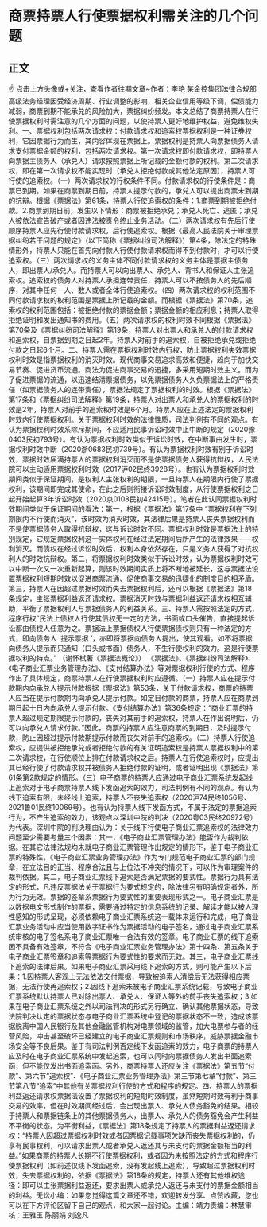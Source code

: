 # 商票持票人行使票据权利需关注的几个问题
## 正文
☝ 点击上方头像或+关注，查看作者往期文章~作者：李艳 某金控集团法律合规部高级法务经理因受经济周期、行业调整的影响，相关企业信用等级下调，偿债能力减弱，商票到期不能承兑的风险加大，票据纠纷频发。本文总结了商票持票人在行使票据权利时需注意的几个方面的问题，以使持票人更好地维护权益，避免维权失利。一、票据权利包括两次请求权：付款请求权和追索权票据权利是一种证券权利，它因票据行为而生，其内容体现在票据上。票据权利是持票人向票据债务人请求支付票据金额的权利，包括两次请求权。第一次请求权即付款请求权，即持票人向票据主债务人（承兑人）请求按照票据上所记载的金额付款的权利。第二次请求权，即在第一次请求权不能实现时（承兑人拒绝付款或其他法定原因），持票人可行使的追索权。（一）两次请求权的行权条件不同。付款请求权的行使条件是：商票已到期。如果在商票到期日前，持票人提示付款的，承兑人可以提出商票未到期的抗辩。根据《票据法》第61条，持票人行使追索权的条件：1.商票到期被拒绝付款。2.商票到期日前，发生以下情形：商票被拒绝承兑；承兑人死亡、逃匿；承兑人被依法宣告破产或者因违法被责令终止业务活动。（二）两次请求权有先后行使顺序持票人应先行使付款请求权，后行使追索权。根据《最高人民法院关于审理票据纠纷若干问题的规定》（以下简称《票据纠纷司法解释》）第4条，除法定的特殊情形外，持票人只能在首先向付款人行使付款请求权而得不到付款时，才可以行使追索权。（三）两次请求权的义务主体不同付款请求权的义务主体是票据主债务人，即出票人/承兑人。而持票人可以向出票人、承兑人、背书人和保证人主张追索权。追索权的债务人对持票人承担连带责任，持票人可以不按债务人的先后顺序，对其中任何一人、数人或者全体行使追索权。（四）两次请求权的权利范围不同付款请求权的权利范围是票据上所记载的金额。而根据《票据法》第70条，追索权的权利范围包括：被拒绝付款的票据金额；票据金额的相应利息；持票人取得拒绝证明和发出通知书的费用。（五）两次请求权的权利时效不同根据《票据法》第70条及《票据纠纷司法解释》第19条，持票人对出票人和承兑人的付款请求权和追索权，自票据到期之日起2年。持票人对前手的追索权，自被拒绝承兑或拒绝付款之日起6个月。二、持票人需在票据权利时效内行权，防止票据权利失效票据权利时效是指票据权利的消灭时效。现代商事交易追求高效和便捷，趋向于加快交易节奏、促进货币流通。商法为促进商事交易的迅捷，多采用短期时效主义。而为了促进票据的流通，以迅速结清票据债务，以免票据债务人久负票据法上的严格责任（如票据债务人的连带责任），票据法规定了票据权利的时效。根据《票据法》第17条和《票据纠纷司法解释》第19条，持票人对出票人和承兑人的票据权利的时效是2年，持票人对前手的追索权时效是6个月。持票人应在上述法定的票据权利时效内行使票据权利。关于票据权利时效的法律性质，司法判例有不同的观点。有认为票据权利时效系除斥期间，不应适用民事诉讼时效中止中断的规定（2020豫0403民初793号）。有认为票据权利时效类似于诉讼时效，在中断事由发生时，票据权利时效中断（2020浙0683民初739号）。有认为票据权利时效有别于诉讼时效，票据时效届满持票人的票据权利消灭而不是使票据债务人获得抗辩权，人民法院可以主动适用票据权利时效（2017沪02民终3928号）。也有认为票据权利时效期间类似于保证期间，是权利人主张权利的期限，一旦持票人在期限内行使了票据权利，该期间即完成其使命，在此之后则衔接诉讼时效制度，从行使票据权利之日起开始起算3年诉讼时效（2020京0108民初42415号）。笔者在此认同票据权利时效期间类似于保证期间的看法：第一，根据《票据法》第17条中 “票据权利在下列期限内不行使而消灭”，该时效为消灭时效，其法律后果是持票人丧失票据权利而不是使票据债务人取得抗辩权，这与诉讼时效不同。票据权利时效是票据法上的特别规定，它规定票据权利这一实体权利在经过法定期间后所产生的法律效果——权利消灭。而债权在经过诉讼时效后，权利本身依然存在，只是义务人获得了对抗权利人的时效抗辩权。第二，将票据权利时效类似于诉讼时效，认为票据权利时效可以中断一次又一次重新起算，则该时效期间实质上将不断地被延长，这与票据法设置票据权利短期时效以促进商票流通、促使商事交易的迅捷化的制度目的相矛盾。第三，持票人在因超过票据时效而失去票据权利后，还可以根据《票据法》第18条规定，主张票据利益返还请求权。票据消灭时效与票据利益返还请求权相互辅助，平衡了票据权利人与票据债务人的利益关系。三、持票人需按照法定的方式、程序行权“民法上债权人行使其债权无一定的方法，书面或口头催告，直接提起诉讼都由债权人任意为之。票据法上票据债权人行使票据债权则只有一种法定的方式，即向债务人 ‘提示票据 ’，亦即将票据向债务人提出，使其观看。如不将票据向债务人提示而只通知（口头或书面）债务人，不生行使权利的效力。这是行使票据权利的特点。” （谢怀栻著《票据法概论》） 《票据法》、《票据纠纷司法解释》、《电子商业汇票业务管理办法》、《支付结算办法》等对票据权利行使的方式、程序作出了具体规定，商票持票人在行使票据权利时应遵循。（一）持票人应在提示付款期内向承兑人提示付款根据《票据法》第53条，关于付款请求权，商票的持票人应当在提示付款期内向承兑人提示付款。如定日付款的商票，持票人应在商票到期日起十日内向承兑人提示付款。《支付结算办法》第36条规定：“商业汇票的持票人超过规定期限提示付款的，丧失对其前手的追索权，持票人在作出说明后，仍可以向承兑人请求付款。”因此，商票的持票人应注意商票的到期日，及时提示付款，防止因超过提示付款期提示付款而丧失对前手的追索权。（二）持票人行使追索权，应提供被拒绝承兑或者拒绝付款的有关证明追索权是持票人票据权利中的第二次请求权，在行使顺位上排在付款请求权之后。持票人在行使追索权时，应提出其已经行使了付款请求权并被债务人拒绝付款的证明，或者证明出现《票据法》第61条第2款规定的情形。（三）电子商票的持票人应通过电子商业汇票系统发起线上追索对于电子商票持票人线下发函追索的效力，司法判例有不同的观点。有认为线下追索有限，未经线上追索，持票人不丧失追索权（2020沪74民终1056号、2021鲁01民终10069号）。也有认为持票人线下发函方式，不属于法定的票据追索行为，不产生追索的效力，该观点以深圳中院的判决（2020粤03民终20972号）为代表。深圳中院的判决理由认为：关于线下行使电子商业汇票追索权的法律效力问题至少需要考量三个因素：其一，《电子商业汇票管理办法》能否作为裁判依据。在其它法律法规均未就电子商业汇票管理作出规定的情形下，鉴于电子商业汇票的特殊性，《电子商业汇票业务管理办法》作为专门规范电子商业汇票的部门规章，在立法目的正当、程序合法且与上位法不冲突的情况下，可以作为审理案件的裁判依据。其二，电子商业汇票线下追索是否满足票据的要式性。票据行为具有法定的形式，凡违反票据法关于票据行为要式规定的，除法律另有明确规定者外，所为行为无效。票据的签章系票据行为要式性的重要表现形式之一。电子商业汇票是以数据电文形式制作的票据，需要通过特定的信息系统的记录、解读才能以被人理性感知的形式呈现，必须依赖电子商业汇票系统这一载体来运行和完成，电子商业汇票业务活动中应当使用数字证书作为票据活动的电子签名，通过电子商业汇票系统审核的电子签名系电子商业汇票唯一合法有效的签章。电子商业汇票的线下追索因不具备有效签章，不符合《电子商业汇票业务管理办法》第十四条、第五条关于电子商业汇票签章和追索等票据行为要式性的要求而无效。其三，电子商业汇票线下追索的法律后果。如果电子商业汇票采用线下追索的方式，则可能产生以下后果：1.因持票人客观上无法依法交付票据，导致被追索人清偿后无法获得相应票据，无法行使再追索权；2.因线下追索未被电子商业汇票系统记载，导致电子商业汇票系统默认持票人已对除出票人、承兑人、保证人等外的前手丧失追索权；3.如果在电子商业汇票系统之外以司法判决的形式另行确立、确认其他票据状态，导致法院判决认定的票据状态与电子商业汇票系统中登记的票据状态不一致，造成该票据脱离中国人民银行及其他金融监管机构对电票领域的监管，加大电票参与者的经营风险，冲击甚至破坏已经建立的电子商业汇票规则和市场秩序，威胁票据金融市场安全等不良后果。鉴于有司法判例否定线下发函追索的效力，电子商票的持票人应及时在电子商业汇票系统中发起追索，也可以同时向票据债务人发出书面追索函，但不能仅发出书面追索函。另外，商票持票人还应关注《票据法》第五节“付款”、第六节“追索权”、《电子商业汇票业务管理办法》第三节第七章“付款”、第三节第八节“追索”中其他有关票据权利行使的方式和程序的规定。四、持票人的票据利益返还请求权票据法设置了票据权利的短期时效制度，虽然短期时效有利于商事交易的效率，但在时效期间经过后，会出现出票人、承兑人债务豁免的结果。相较于持票人和票据链条上的其他票据债务人，出票人、承兑人的债务豁免会产生利益不平衡的状态。为平衡利益，《票据法》第18条规定了持票人的票据利益返还请求权：“持票人因超过票据权利时效或者因票据记载事项欠缺而丧失票据权利的，仍享有民事权利，可以请求出票人或者承兑人返还其与未支付的票据金额相当的利益。”如果商票的持票人长期不行使票据权利，或者因为未按照法定的方式和程序行使票据权利（如前述仅线下发函追索，没有发起线上追索），导致超过票据权利时效，失去票据权利的，依据《票据法》第18条的规定，持票人还有其他维权途径：即可以主张票据利益返还，要求出票人或承兑人返还与未支付的票据金额相当的利益。无讼小编：如果您觉得这篇文章还不错，欢迎转发分享、点赞收藏，您也可以在下方评论区留下自己的观点，和大家一起讨论。主编：靖力责编：林慧审核：王雅玉 陈丽娟 刘逸凡